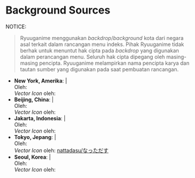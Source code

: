= Background Sources =

NOTICE:<br />

<blockquote>Ryuuganime menggunakan ''backdrop''/''background'' kota dari negara asal terkait dalam rancangan menu indeks. Pihak Ryuuganime tidak berhak untuk menuntut hak cipta pada ''backdrop'' yang digunakan dalam perancangan menu. Seluruh hak cipta dipegang oleh masing-masing pencipta. Ryuuganime melampirkan nama pencipta karya dan tautan sumber yang digunakan pada saat pembuatan rancangan.
</blockquote>
* '''New York, Amerika''': | <br /> Oleh: <br />''Vector Icon'' oleh:
* '''Beijing, China''': | <br /> Oleh: <br />''Vector Icon'' oleh:
* '''Jakarta, Indonesia''': | <br /> Oleh: <br />''Vector Icon'' oleh:
* '''Tokyo, Jepang''': | <br /> Oleh: <br />''Vector Icon'' oleh: [https://github.com/nattadasu nattadasu/なっただす]
* '''Seoul, Korea''': | <br /> Oleh: <br />''Vector Icon'' oleh: